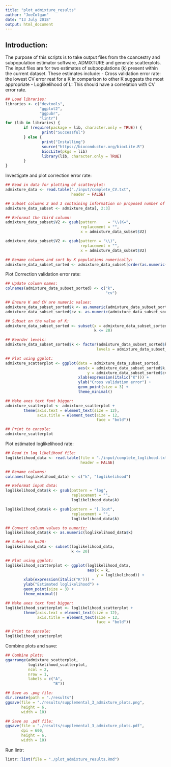 ```yaml
---
title: "plot_admixture_results"
author: "JoeColgan"
date: "13 July 2018"
output: html_document
---
```


## Introduction:
The purpose of this scripts is to take output files from the coancestry and subpopulation estimator software, ADMIXTURE and generate scatterplots. The input files are for two estimates of subpopulations (k) present within the current dataset. These estimates include:
- Cross validation error rate: the lowest CV error reat for a K in comparison to other K suggests the most appropriate
- Loglikelihood of L: This should have a correlation with CV error rate. 

```r
## Load libraries:
libraries <- c("devtools",
               "ggplot2",
               "ggpubr",
               "lintr")
for (lib in libraries) {
        if (require(package = lib, character.only = TRUE)) {
                print("Successful")
        } else {
                print("Installing")
                source("https://bioconductor.org/biocLite.R")
                biocLite(pkgs = lib)
                library(lib, character.only = TRUE)
        }
}
```

Investigate and plot correction error rate:

```r
## Read in data for plotting of scatterplot:
admixture_data <- read.table("./input/complete_CV.txt",
                             header = FALSE)

## Subset columns 2 and 3 containing information on proposed number of populations and CV error value:
admixture_data_subset <- admixture_data[, 2:3]

## Reformat the third column:
admixture_data_subset$V2 <- gsub(pattern     = "\\(K=",
                                 replacement = "",
                                 x = admixture_data_subset$V2)

admixture_data_subset$V2 <- gsub(pattern = "\\)",
                                 replacement = "",
                                 x = admixture_data_subset$V2)

## Rename columns and sort by K populations numerically:
admixture_data_subset_sorted <- admixture_data_subset[order(as.numeric(as.character(admixture_data_subset$V2))), ]
```

Plot Correction validation error rate:

```r
## Update column names:
colnames(admixture_data_subset_sorted) <- c("k",
                                            "cv")

## Ensure K and CV are numeric values:
admixture_data_subset_sorted$k <- as.numeric(admixture_data_subset_sorted$k)
admixture_data_subset_sorted$cv <- as.numeric(admixture_data_subset_sorted$cv)

## Subset on the value of K:
admixture_data_subset_sorted <- subset(x = admixture_data_subset_sorted,
                                       k <= 20)

## Reorder levels:
admixture_data_subset_sorted$k <- factor(admixture_data_subset_sorted$k,
                                        levels = admixture_data_subset_sorted$k)

## Plot using ggplot:
admixture_scatterplot <- ggplot(data = admixture_data_subset_sorted,
                                aes(x = admixture_data_subset_sorted$k,
                                    y = admixture_data_subset_sorted$cv)) +
                                xlab(expression(italic("K"))) +
                                ylab("Cross validation error") +
                                geom_point(size = 3) +
                                theme_minimal()

## Make axes text font bigger:
admixture_scatterplot <- admixture_scatterplot +
        theme(axis.text = element_text(size = 12),
              axis.title = element_text(size = 12,
                                        face = "bold"))

## Print to console:
admixture_scatterplot
```


Plot estimated loglikelihood rate:

```r
## Read in log likelihood file:
loglikelihood_data <- read.table(file = "./input/complete_loglihood.txt",
                                 header = FALSE)

## Rename columns:
colnames(loglikelihood_data) <- c("k", "loglikelihood")

## Reformat input data:
loglikelihood_data$k <- gsub(pattern = "log",
                             replacement = "",
                             loglikelihood_data$k)

loglikelihood_data$k <- gsub(pattern = "[.]out",
                             replacement = "",
                             loglikelihood_data$k)

## Convert column values to numeric:
loglikelihood_data$k <- as.numeric(loglikelihood_data$k)

## Subset to k=20:
loglikelihood_data <- subset(loglikelihood_data,
                             k <= 20)

## Plot using ggplot:
loglikelihood_scatterplot <- ggplot(loglikelihood_data,
                                    aes(x = k,
                                        y = loglikelihood)) +
        xlab(expression(italic("K"))) +
        ylab("Estimated loglikelihood") +
        geom_point(size = 3) +
        theme_minimal()

## Make axes text font bigger:
loglikelihood_scatterplot <- loglikelihood_scatterplot +
        theme(axis.text = element_text(size = 12),
              axis.title = element_text(size = 12,
                                        face = "bold"))

## Print to console:
loglikelihood_scatterplot
```

Combine plots and save:

```r
## Combine plots:
ggarrange(admixture_scatterplot,
          loglikelihood_scatterplot,
          ncol = 2,
          nrow = 1,
          labels = c("A",
                     "B"))

## Save as .png file:
dir.create(path = "./results")
ggsave(file = "./results/supplemental_3_admixture_plots.png",
       height = 6,
       width = 10)

## Save as .pdf file:
ggsave(file = "./results/supplemental_3_admixture_plots.pdf",
       dpi = 600,
       height = 6,
       width = 10)
```

Run lintr:

```r
lintr::lint(file = "./plot_admixture_results.Rmd")
```